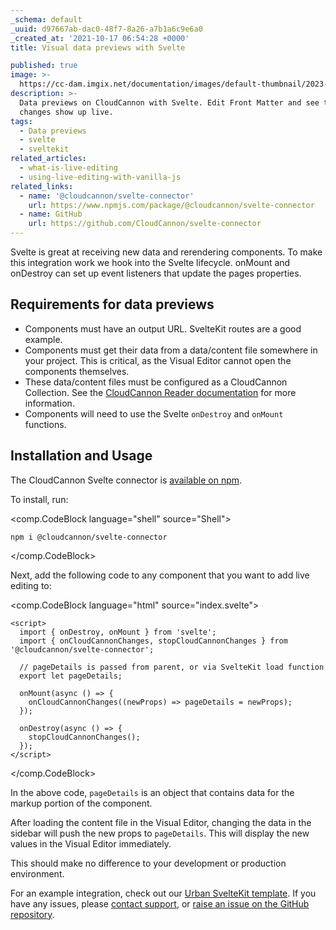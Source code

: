 ```yaml
---
_schema: default
_uuid: d97667ab-dac0-48f7-8a26-a7b1a6c9e6a0
_created_at: '2021-10-17 06:54:28 +0000'
title: Visual data previews with Svelte

published: true
image: >-
  https://cc-dam.imgix.net/documentation/images/default-thumbnail/2023-Q4/CloudCannon-Documentation-Thumbnail.png
description: >-
  Data previews on CloudCannon with Svelte. Edit Front Matter and see the
  changes show up live.
tags:
  - Data previews
  - svelte
  - sveltekit
related_articles:
  - what-is-live-editing
  - using-live-editing-with-vanilla-js
related_links:
  - name: '@cloudcannon/svelte-connector'
    url: https://www.npmjs.com/package/@cloudcannon/svelte-connector
  - name: GitHub
    url: https://github.com/CloudCannon/svelte-connector
---
```

Svelte is great at receiving new data and rerendering components. To make this integration work we hook into the Svelte lifecycle. onMount and onDestroy can set up event listeners that update the pages properties.

## Requirements for data previews

* Components must have an output URL. SvelteKit routes are a good example.
* Components must get their data from a data/content file somewhere in your project. This is critical, as the Visual Editor cannot open the components themselves.
* These data/content files must be configured as a CloudCannon Collection. See the [CloudCannon Reader documentation](https://github.com/CloudCannon/reader#readme) for more information.
* Components will need to use the Svelte `onDestroy` and `onMount` functions.

## Installation and Usage

The CloudCannon Svelte connector is [available on npm](https://www.npmjs.com/package/@cloudcannon/svelte-connector).

To install, run:

<comp.CodeBlock language="shell" source="Shell">
```
npm i @cloudcannon/svelte-connector
```
</comp.CodeBlock>

Next, add the following code to any component that you want to add live editing to:

<comp.CodeBlock language="html" source="index.svelte">
```
<script>
  import { onDestroy, onMount } from 'svelte';
  import { onCloudCannonChanges, stopCloudCannonChanges } from '@cloudcannon/svelte-connector';

  // pageDetails is passed from parent, or via SvelteKit load function
  export let pageDetails;

  onMount(async () => {
    onCloudCannonChanges((newProps) => pageDetails = newProps);
  });

  onDestroy(async () => {
    stopCloudCannonChanges();
  });
</script>
```
</comp.CodeBlock>

In the above code, `pageDetails` is an object that contains data for the markup portion of the component.

After loading the content file in the Visual Editor, changing the data in the sidebar will push the new props to `pageDetails`. This will display the new values in the Visual Editor immediately.

This should make no difference to your development or production environment.

For an example integration, check out our [Urban SvelteKit template](https://cloudcannon.com/community/themes/urban/). If you have any issues, please [contact support](https://cloudcannon.com/contact/), or [raise an issue on the GitHub repository](https://github.com/CloudCannon/svelte-connector/issues).